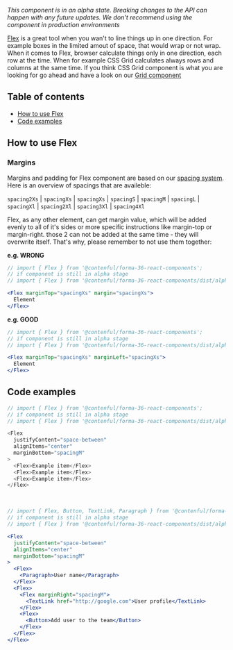 _This component is in an alpha state. Breaking changes to the API can happen with any future updates. We don't recommend using the component in production environments_

[Flex](https://developer.mozilla.org/en-US/docs/Glossary/Flex) is a great tool when you wan't to line things up in one direction. For example boxes in the limited amout of space, that would wrap or not wrap. When it comes to Flex, browser calculate things only in one direction, each row at the time. When for example CSS Grid calculates always rows and columns at the same time. If you think CSS Grid component is what you are looking for go ahead and have a look on our [Grid component](../Grid/Grid.md)

## Table of contents

- [How to use Flex](#how-to-use-flex)
- [Code examples](#code-examples)

## How to use Flex

### Margins

Margins and padding for Flex component are based on our [spacing system](https://f36.contentful.com/foundation/spacing/).
Here is an overview of spacings that are availeble:

`spacing2Xs` | `spacingXs` | `spacingXs` | `spacingS` | `spacingM` | `spacingL` | `spacingXl` | `spacing2Xl` | `spacing3Xl` | `spacing4Xl`

Flex, as any other element, can get margin value, which will be added evenly to all of it's sides or more specific instructions like margin-top or margin-right. those 2 can not be added at the same time - they will overwrite itself. That's why, please remember to not use them together:

**e.g. WRONG**

```jsx
// import { Flex } from '@contenful/forma-36-react-components';
// if component is still in alpha stage
// import { Flex } from '@contenful/forma-36-react-components/dist/alpha';

<Flex marginTop="spacingXs" margin="spacingXs">
  Element
</Flex>
```

**e.g. GOOD**

```jsx
// import { Flex } from '@contenful/forma-36-react-components';
// if component is still in alpha stage
// import { Flex } from '@contenful/forma-36-react-components/dist/alpha';

<Flex marginTop="spacingXs" marginLeft="spacingXs">
  Element
</Flex>
```

## Code examples

```js
// import { Flex } from '@contenful/forma-36-react-components';
// if component is still in alpha stage
// import { Flex } from '@contenful/forma-36-react-components/dist/alpha';

<Flex
  justifyContent="space-between"
  alignItems="center"
  marginBottom="spacingM"
>
  <Flex>Example item</Flex>
  <Flex>Example item</Flex>
  <Flex>Example item</Flex>
</Flex>
```

<br />

```jsx
// import { Flex, Button, TextLink, Paragraph } from '@contenful/forma-36-react-components';
// if component is still in alpha stage
// import { Flex } from '@contenful/forma-36-react-components/dist/alpha';

<Flex
  justifyContent="space-between"
  alignItems="center"
  marginBottom="spacingM"
>
  <Flex>
    <Paragraph>User name</Paragraph>
  </Flex>
  <Flex>
    <Flex marginRight="spacingM">
      <TextLink href="http://google.com">User profile</TextLink>
    </Flex>
    <Flex>
      <Button>Add user to the team</Button>
    </Flex>
  </Flex>
</Flex>
```

<br />
